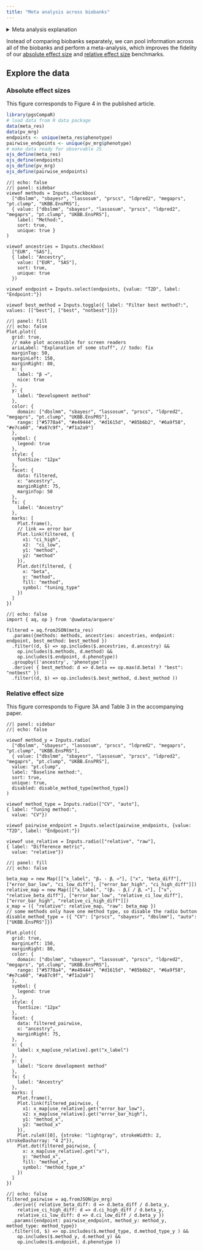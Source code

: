 ```yaml
---
title: "Meta analysis across biobanks"
---
```


<details>

<summary>Meta analysis explanation</summary>

<p>We meta-analysed PGS effect sizes β using meta-analytic mixed models. The absolute performance of PGS varied considerably between biobanks for some phenotypes. For this reason, confidence intervals may appear larger than they do for individual biobanks.</p>

<p>By looking at differences between PGS effect sizes (βₓ - βₓ), we can partially adjust for the variability between biobanks. As for the the results in the [relative effect size comparisons](relative.qmd), the confidence intervals of these differences are adjusted for the correlation between PGS. We provide the option to divide by the effect size of the chosen baseline method ((βₓ - βₓ) / βᵧ) to display "relative" performance.</p>

<p>While we sometimes cannot confidently estimate the absolute performance (β) of methods across biobanks in the meta-analytical mixed model, we generally can make more accurate claims about "raw" differences in performance (βₓ - βₓ).</p>

</details>

Instead of comparing biobanks separately, we can pool information across all of the biobanks and perform a meta-analysis, which improves the fidelity of our [absolute effect size](effect-sizes.qmd) and [relative effect size](relative.qmd) benchmarks.

## Explore the data

### Absolute effect sizes

This figure corresponds to Figure 4 in the published article.

```r
library(pgsCompaR)
# load data from R data package
data(meta_res)
data(pv_mrg)
endpoints <- unique(meta_res$phenotype)
pairwise_endpoints <- unique(pv_mrg$phenotype)
# make data ready for observable JS
ojs_define(meta_res)
ojs_define(endpoints)
ojs_define(pv_mrg)
ojs_define(pairwise_endpoints)
```

```ojs
//| echo: false
//| panel: sidebar
viewof methods = Inputs.checkbox(
  ["dbslmm", "sbayesr", "lassosum", "prscs", "ldpred2", "megaprs", "pt.clump", "UKBB.EnsPRS"],
  { value: ["dbslmm", "sbayesr", "lassosum", "prscs", "ldpred2", "megaprs", "pt.clump", "UKBB.EnsPRS"],
    label: "Method:",
    sort: true, 
    unique: true }
)

viewof ancestries = Inputs.checkbox(
  ["EUR", "SAS"],
  { label: "Ancestry",
    value: ["EUR", "SAS"],
    sort: true,
    unique: true
  })

viewof endpoint = Inputs.select(endpoints, {value: "T2D", label: "Endpoint:"})

viewof best_method = Inputs.toggle({ label: "Filter best method?:", values: [["best"], ["best", "notbest"]]})

```

```ojs
//| panel: fill
//| echo: false
Plot.plot({
  grid: true,
  // make plot accessible for screen readers
  ariaLabel: "Explanation of some stuff", // todo: fix
  marginTop: 50,
  marginLeft: 150,
  marginRight: 80,
  x: {
    label: "β →",
    nice: true
  },
  y: {
    label: "Development method"
  },
  color: {
    domain: ["dbslmm", "sbayesr", "lassosum", "prscs", "ldpred2", "megaprs", "pt.clump", "UKBB.EnsPRS"],
    range: ["#5778a4", "#e49444", "#d1615d", "#85b6b2", "#6a9f58", "#e7ca60", "#a87c9f", "#f1a2a9"]
  },
  symbol: {
    legend: true
  },
  style: {
    fontSize: "12px"
  },
  facet: {
    data: filtered, 
    x: "ancestry",
    marginRight: 75,
    marginTop: 50
  },
  fx: {
    label: "Ancestry"
  },
  marks: [
    Plot.frame(),
    // link == error bar
    Plot.link(filtered, {
      x1: "ci_high",
      x2:  "ci_low",
      y1: "method",
      y2: "method"
    }),
    Plot.dot(filtered, {
      x: "beta",
      y: "method",
      fill: "method",
      symbol: "tuning_type"
    })
  ]
})
```

```ojs
//| echo: false
import { aq, op } from '@uwdata/arquero'

filtered = aq.fromJSON(meta_res) 
  .params({methods: methods, ancestries: ancestries, endpoint: endpoint, best_method: best_method })
  .filter((d, $) => op.includes($.ancestries, d.ancestry) && 
    op.includes($.methods, d.method) &&
    op.includes($.endpoint, d.phenotype))
  .groupby(['ancestry', 'phenotype'])
  .derive( { best_method: d => d.beta == op.max(d.beta) ? "best": "notbest" })
  .filter((d, $) => op.includes($.best_method, d.best_method ))
```

### Relative effect size 

This figure corresponds to Figure 3A and Table 3 in the accompanying paper.

```ojs
//| panel: sidebar
//| echo: false

viewof method_y = Inputs.radio(
  ["dbslmm", "sbayesr", "lassosum", "prscs", "ldpred2", "megaprs", "pt.clump", "UKBB.EnsPRS"],
  { value: ["dbslmm", "sbayesr", "lassosum", "prscs", "ldpred2", "megaprs", "pt.clump", "UKBB.EnsPRS"],
  value: "pt.clump",
  label: "Baseline method:",
  sort: true, 
  unique: true,
  disabled: disable_method_type[method_type]}
)

viewof method_type = Inputs.radio(["CV", "auto"],
{ label: "Tuning method:",
  value: "CV"})
  
viewof pairwise_endpoint = Inputs.select(pairwise_endpoints, {value: "T2D", label: "Endpoint:"})

viewof use_relative = Inputs.radio(["relative", "raw"],
{ label: "Difference metric",
  value: "relative"})
```

```ojs
//| panel: fill
//| echo: false

beta_map = new Map([["x_label", "βₓ - βᵧ →"], ["x", "beta_diff"], ["error_bar_low", "ci_low_diff"], ["error_bar_high", "ci_high_diff"]])
relative_map = new Map([["x_label", "(βₓ - βᵧ) / βᵧ →"], ["x", "relative_beta_diff"], ["error_bar_low", "relative_ci_low_diff"], ["error_bar_high", "relative_ci_high_diff"]])
x_map = ({ "relative": relative_map, "raw": beta_map })
// some methods only have one method type, so disable the radio button
disable_method_type = ({ "CV": ["prscs", "sbayesr", "dbslmm"], "auto": ["UKBB.EnsPRS"]})

Plot.plot({
  grid: true,
  marginLeft: 150,
  marginRight: 80,
  color: {
    domain: ["dbslmm", "sbayesr", "lassosum", "prscs", "ldpred2", "megaprs", "pt.clump", "UKBB.EnsPRS"],
    range: ["#5778a4", "#e49444", "#d1615d", "#85b6b2", "#6a9f58", "#e7ca60", "#a87c9f", "#f1a2a9"]
  },
  symbol: {
    legend: true
  },
  style: {
    fontSize: "12px"
  },
  facet: {
    data: filtered_pairwise, 
    x: "ancestry",
    marginRight: 75,
  },
  x: {
    label: x_map[use_relative].get("x_label")
  },
  y: {
    label: "Score development method"
  },
  fx: {
    label: "Ancestry"
  },
  marks: [
    Plot.frame(),
    Plot.link(filtered_pairwise, {
      x1: x_map[use_relative].get("error_bar_low"),
      x2: x_map[use_relative].get("error_bar_high"),
      y1: "method_x",
      y2: "method_x"
    }),
    Plot.ruleX([0], {stroke: "lightgray", strokeWidth: 2, strokeDasharray: "4 2"}),
    Plot.dot(filtered_pairwise, {
      x: x_map[use_relative].get("x"),
      y: "method_x",
      fill: "method_x",
      symbol: "method_type_x"
    })
  ]
})
```

```ojs
//| echo: false
filtered_pairwise = aq.fromJSON(pv_mrg)
  .derive({ relative_beta_diff: d => d.beta_diff / d.beta_y,
    relative_ci_high_diff: d => d.ci_high_diff / d.beta_y,
    relative_ci_low_diff: d => d.ci_low_diff / d.beta_y })
  .params({endpoint: pairwise_endpoint, method_y: method_y, method_type: method_type})
  .filter((d, $) => op.includes($.method_type, d.method_type_y ) &&
    op.includes($.method_y, d.method_y) &&
    op.includes($.endpoint, d.phenotype ))
```
